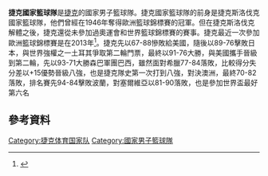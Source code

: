 '''捷克國家籃球隊'''是[[捷克|捷克]]的國家男子籃球隊。捷克國家籃球隊的前身是捷克斯洛伐克國家籃球隊，他們曾經在1946年奪得歐洲籃球錦標賽的冠軍。但在捷克斯洛伐克解體之後，捷克還從未參加過奧運會和世界籃球錦標賽的賽事。捷克最近一次參加歐洲籃球錦標賽是在2013年<ref>{{cite web|url=http://todor66.com/basketball/Europe/Men_2013.html|title=Men Basketball XXXIX European Championship 2013 Slovenia 04-22.09 – Winner France|publisher=Sport Statistics|date=2013|accessdate=1 October 2013|archive-date=2013-10-02|archive-url=https://web.archive.org/web/20131002020236/http://www.todor66.com/basketball/Europe/Men_2013.html|dead-url=no}}</ref>。捷克先以67-88慘敗給美國，隨後以89-76擊敗日本，與世界強權之一土耳其爭取第二輪門票，最終以91-76大勝，與美國攜手晉級到第二輪，先以93-71大勝森巴軍團巴西，雖然面對希臘77-84落敗，比較得分失分差以+15優勢晉級八強，也是捷克隊史第一次打到八強，對決澳洲，最終70-82落敗，排名賽先94-84擊敗波蘭，對塞爾維亞以81-90落敗，也是參加世界盃最好第六名
==參考資料==
{{Reflist}}

[[Category:捷克体育国家队|Category:捷克体育国家队]]
[[Category:國家男子籃球隊|Category:國家男子籃球隊]]